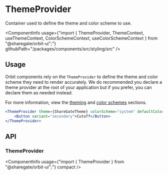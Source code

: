
<Meta
    title="Components/ThemeProvider"
    id="theme-provider"
/>

# ThemeProvider

<Tagline>Container used to define the theme and color scheme to use.</Tagline>

<ComponentInfo
    usage={"import { ThemeProvider, ThemeContext, useThemeContext, ColorSchemeContext, useColorSchemeContext } from \"@sharegate/orbit-ui\";"}
    githubPath="/packages/components/src/styling/src"
/>

## Usage

Orbit components rely on the `ThemeProvider` to define the theme and color scheme they need to render accurately. We do recommended you declare a theme provider at the root of your application but if you prefer, you can declare them as needed instead.

For more information, view the [theming](?path=/docs/theming--page) and [color schemes](?path=/docs/color-schemes--page) sections.

```jsx
<ThemeProvider theme={ShareGateTheme} colorScheme="system" defaultColorScheme="light">
    <Button variant="secondary">Cutoff</Button>
</ThemeProvider>
```

## API

### ThemeProvider

<ComponentInfo
    usage={"import { ThemeProvider } from \"@sharegate/orbit-ui\";"}
    compact
/>

<ArgsTable of={ThemeProvider} sort="alpha" />
